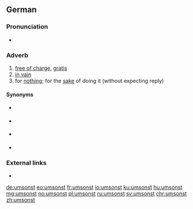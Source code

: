 ==German==

===Pronunciation===
* {{IPA|/ʊmˈzɔnst/|lang=de}}

===Adverb===
{{de-adv}}

# [[free of charge]], [[gratis]]
# [[in vain]]
# for [[nothing]]; for the [[sake]] of doing it (without expecting reply)

====Synonyms====
* {{sense|free of charge, gratis}} {{l|de|gratis}}
* {{sense|free of charge, gratis}} {{l|de|kostenlos}}
* {{sense|free of charge, gratis}} {{l|de|kostenfrei}}
* {{sense|without success}} {{l|de|erfolglos}}

===External links===
* {{R:Duden}}

[[de:umsonst]]
[[eo:umsonst]]
[[fr:umsonst]]
[[io:umsonst]]
[[ku:umsonst]]
[[hu:umsonst]]
[[mg:umsonst]]
[[no:umsonst]]
[[pl:umsonst]]
[[ru:umsonst]]
[[sv:umsonst]]
[[chr:umsonst]]
[[zh:umsonst]]